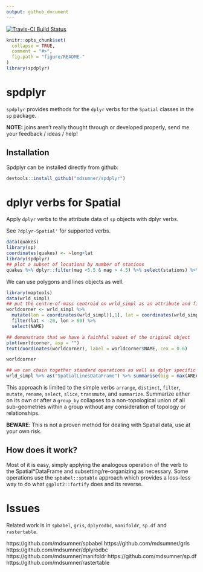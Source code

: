 ```yaml
---
output: github_document
---
```


[![Travis-CI Build Status](https://travis-ci.org/mdsumner/spdplyr.svg?branch=master)](https://travis-ci.org/mdsumner/spdplyr)

<!-- README.md is generated from README.Rmd. Please edit that file -->

```r
knitr::opts_chunk$set(
  collapse = TRUE,
  comment = "#>",
  fig.path = "figure/README-"
)
library(spdplyr)
```

# spdplyr

`spdplyr` provides methods for the `dplyr` verbs for the `Spatial` classes in the `sp` package. 

**NOTE:** joins aren't really thought through or developed properly, send me your feedback / ideas / help!

## Installation

Spdplyr can be installed directly from github: 

```r
devtools::install_github("mdsumner/spdplyr")
```



# dplyr verbs for Spatial

Apply `dplyr` verbs to the attribute data of `sp` objects with dplyr verbs. 

See `?dplyr-Spatial'` for supported verbs. 

```r
data(quakes)
library(sp)
coordinates(quakes) <- ~long+lat
library(spdplyr)
## plot a subset of locations by number of stations
quakes %>% dplyr::filter(mag <5.5 & mag > 4.5) %>% select(stations) %>% spplot
```

We can use polygons and lines objects as well. 

```r
library(maptools)
data(wrld_simpl)
## put the centre-of-mass centroid on wrld_simpl as an attribute and filter/select
worldcorner <- wrld_simpl %>% 
  mutate(lon = coordinates(wrld_simpl)[,1], lat = coordinates(wrld_simpl)[,2]) %>% 
  filter(lat < -20, lon > 60) %>% 
  select(NAME)

## demonstrate that we have a faithful subset of the original object
plot(worldcorner, asp = "")
text(coordinates(worldcorner), label = worldcorner$NAME, cex = 0.6)

worldcorner

## we can chain together standard operations as well as dplyr specific ones
wrld_simpl %>% as("SpatialLinesDataFrame") %>% summarise(big = max(AREA))
```

This approach is limited to the simple verbs  `arrange`, `distinct`, `filter`, `mutate`, `rename`, `select`, `slice`, `transmute`, and `summarize`. Summarize either on its own or after a `group_by` collapses to a non-topological union of all sub-geometries within a group without any consideration of topology or relationships. 

**BEWARE**: This is not a proven method for dealing with Spatial data, use at your own risk.


## How does it work? 

Most of it is easy, simply applying the analogous operation of the verb to the Spatial*DataFrame and subsetting/re-organizing as necessary. Some operations use the `spbabel::sptable` approach which provides a loss-less way to do what `ggplot2::fortify` does and its reverse. 


# Issues

Related work is in `spbabel`, `gris`, `dplyrodbc`, `manifoldr`, `sp.df` and `rastertable`. 

https://github.com/mdsumner/spbabel
https://github.com/mdsumner/gris
https://github.com/mdsumner/dplyrodbc
https://github.com/mdsumner/manifoldr
https://github.com/mdsumner/sp.df
https://github.com/mdsumner/rastertable




